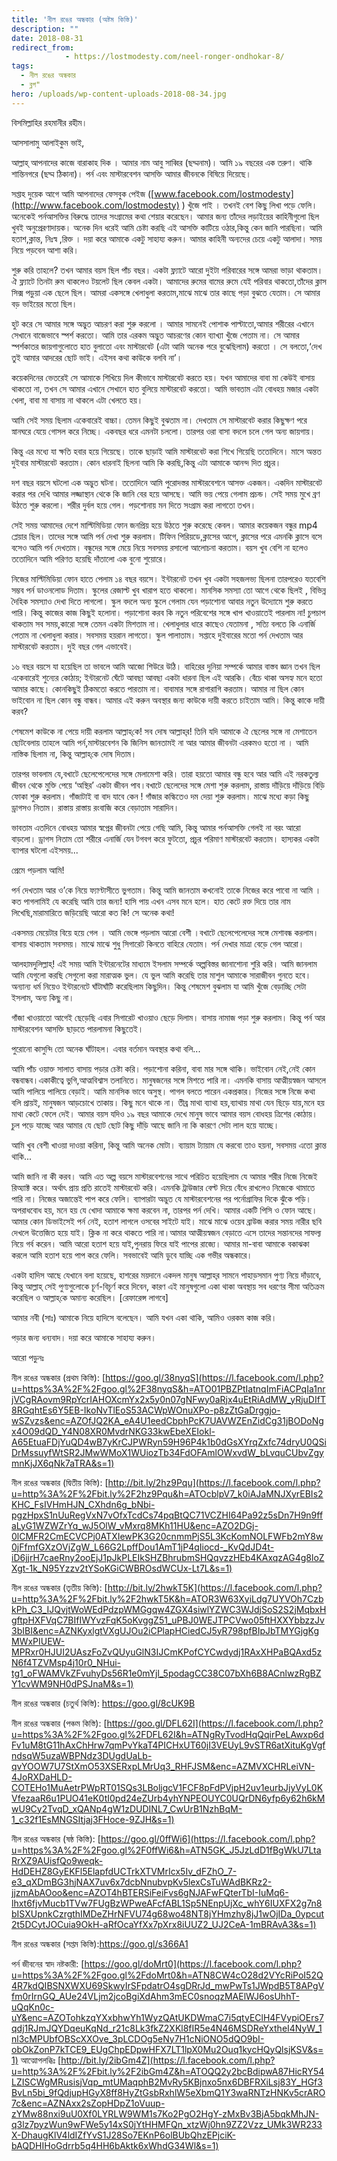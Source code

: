 ```yaml
---
title: 'নীল রঙের অন্ধকার (অষ্টম কিস্তি)'
description: ""
date: 2018-08-31
redirect_from: 
            - https://lostmodesty.com/neel-ronger-ondhokar-8/
tags: 
  - নীল রঙের অন্ধকার
  - ব্লগ"
hero: /uploads/wp-content-uploads-2018-08-34.jpg
---
```

বিসমিল্লাহির রহমানীর রহীম।

আসসালামু আলাইকুম ভাই,

আল্লাহ্‌ আপনাদের কাজে বারাকাহ দিক । আমার নাম আবু সাব্বির (ছদ্মনাম)। আমি ১৯ বছরের এক তরুণ। থাকি শান্তিনগরে (ছদ্ম ঠিকানা)। পর্ন এবং মাস্টারবেশন আসক্তি আমার জীবনকে বিষিয়ে দিয়েছে।

সপ্তাহ দুয়েক আগে আমি আপনাদের ফেসবুক পেইজ ([www.facebook.com/lostmodesty](http://www.facebook.com/lostmodesty) ) খুঁজে পাই । তখনই বেশ কিছু লিখা পড়ে ফেলি। অনেকেই পর্নআসক্তির বিরুদ্ধে তাদের সংগ্রামের কথা শেয়ার করেছেন। আমার জন্য তাঁদের লড়াইয়ের কাহিনীগুলো ছিল খুবই অনুপ্রেরণাদায়ক। অনেক দিন ধরেই আমি চেষ্টা করছি এই আসক্তি কাটিয়ে ওঠার,কিন্তু কেন জানি পারছিনা। আমি হতাশ,ক্লান্ত, নিঃস্ব ,রিক্ত । দয়া করে আমাকে একটু সাহায্য করুন। আমার কাহিনী অন্যদের চেয়ে একটু আলাদা। সময় নিয়ে পড়বেন আশা করি।

শুরু করি তাহলে? তখন আমার বয়স ছিল পাঁচ বছর। একটা ফ্ল্যাটে আরো দুইটা পরিবারের সঙ্গে আমরা ভাড়া থাকতাম। ঐ ফ্ল্যাটে তিনটা রুম থাকলেও টয়লেট ছিল কেবল একটা। আমাদের রুমের বামের রুমে যেই পরিবার থাকতো,তাঁদের ক্লাস সিক্স পড়ুয়া এক ছেলে ছিল। আমরা একসঙ্গে খেলাধুলা করতাম,মাঝে মাঝে তার কাছে পড়া বুঝতে যেতাম। সে আমার বড় ভাইয়ের মতো ছিল।

হুট করে সে আমার সঙ্গে অদ্ভুত আচরণ করা শুরু করলো । আমার সামনেই পোশাক পাল্টাতো,আমার শরীরের এখানে সেখানে বাজেভাবে স্পর্শ করতো। আমি তার এরকম অদ্ভুত আচরণের কোন ব্যাখ্যা খুঁজে পেতাম না। সে আমার স্পর্শকাতর জায়গাগুলোতে হাত বুলাতো এবং মাস্টারবেট (এটা আমি অনেক পরে বুঝেছিলাম) করতো । সে বলতো,‘দেখ তুই আমার আদরের ছোট ভাই। এইসব কথা কাউকে বলবি না’।

কয়েকদিনের ভেতরেই সে আমাকে শিখিয়ে দিল কীভাবে মাস্টারবেট করতে হয়। যখন আমাদের বাবা মা কেউই বাসায় থাকতো না, তখন সে আমার এখানে সেখানে হাত বুলিয়ে মাস্টারবেট করতো। আমি ভাবতাম এটা বোধহয় মজার একটা খেলা, বাবা মা বাসায় না থাকলে এটা খেলতে হয়।

আমি সেই সময় ছিলাম একেবারেই বাচ্চা। তেমন কিছুই বুঝতাম না। দেখতাম সে মাস্টারবেট করার কিছুক্ষণ পরে স্নানঘরে যেয়ে গোসল করে নিচ্ছে। একবছর ধরে এমনটা চললো। তারপর ওরা বাসা বদলে চলে গেল অন্য জায়গায়।

কিন্তু এর মধ্যে যা ক্ষতি হবার হয়ে গিয়েছে। তাকে ছাড়াই আমি মাস্টারবেট করা শিখে গিয়েছি ততোদিনে। মাসে অন্তত দুইবার মাস্টারবেট করতাম। কোন ধারনাই ছিলনা আমি কি করছি,কিন্তু এটা আমাকে আনন্দ দিত প্রচুর।

দশ বছর বয়সে ঘটলো এক অদ্ভুত ঘটনা। ততোদিনে আমি পুরোদস্তর মাস্টারবেশনে আসক্ত একজন। একদিন মাস্টারবেট করার পর দেখি আমার লজ্জাস্থান থেকে কি জানি বের হয়ে আসছে। আমি ভয় পেয়ে গেলাম প্রচন্ড। সেই সময় মুখে ব্রণ উঠতে শুরু করলো। শরীর দুর্বল হয়ে গেল। পড়শোনায় মন দিতে সংগ্রাম করা লাগতো তখন।

সেই সময় আমাদের দেশে মাল্টিমিডিয়া ফোন জনপ্রিয় হয়ে উঠতে শুরু করেছে কেবল। আমার কয়েকজন বন্ধুর mp4 প্লেয়ার ছিল। তাদের সঙ্গে আমি পর্ন দেখা শুরু করলাম। টিফিন পিরিয়ডে,ক্লাসের আগে, ক্লাসের পরে এমনকি ক্লাসে বসে বসেও আমি পর্ন দেখতাম। বন্ধুদের সঙ্গে মেয়ে নিয়ে সবসময় রসালো আলোচনা করতাম। বয়স খুব বেশি না হলেও ততোদিনে আমি পরিণত হয়েছি দাঁতালো এক বুনো শুয়োরে।

নিজের মাল্টিমিডিয়া ফোন হাতে পেলাম ১৪ বছর বয়সে। ইন্টারনেট তখন খুব একটা সহজলভ্য ছিলনা তারপরেও যতবেশি সম্ভব পর্ন ডাওনলোড দিতাম। স্কুলের রেজাল্ট খুব খারাপ হতে থাকলো। মানসিক সমস্যা তো আগে থেকে ছিলই , বিভিন্ন দৈহিক সমস্যাও দেখা দিতে লাগলো। স্কুল বদলে অন্য স্কুলে গেলাম যেন পড়াশোনা আবার নতুন উদ্যোমে শুরু করতে পারি। কিন্তু কাজের কাজ কিছুই হলোনা। পড়াশোনা করব কি নতুন পরিবেশের সঙ্গে খাপ খাওয়াতেই পারলাম না! চুপচাপ থাকতাম সব সময়,কারো সঙ্গে তেমন একটা মিশতাম না। খেলাধুলার ধারে কাছেও যেতামনা , সত্যি বলতে কি এনার্জি পেতাম না খেলাধুলা করার। সবসময় হয়রান লাগতো। স্কুল পালাতাম। সপ্তাহে দুইবারের মতো পর্ন দেখতাম আর মাস্টারবেট করতাম। দুই বছর গেল এভাবেই।

১৬ বছর বয়সে যা হয়েছিল তা ভাবলে আমি আজো শিউরে উঠি। বাহিরের দুনিয়া সম্পর্কে আমার বাস্তব জ্ঞান তখন ছিল একেবারেই শুন্যের কোঠায়; ইন্টারনেট ঘেঁটে আবছা আবছা একটা ধারনা ছিল এই আরকি। বেঁচে থাকা অসহ্য মনে হতো আমার কাছে। কোনকিছুই ঠিকমতো করতে পারতাম না। বাবামার সঙ্গে রাগারাগি করতাম। আমার না ছিল কোন ভাইবোন না ছিল কোন বন্ধু বান্ধব। আমার এই করুন অবস্থার জন্য কাউকে দায়ী করতে চাইতাম আমি। কিন্তু কাকে দায়ী করব?

শেষমেশ কাউকে না পেয়ে দায়ী করলাম আল্লাহ্‌কে! সব দোষ আল্লাহ্‌র! তিনি যদি আমাকে ঐ ছেলের সঙ্গে না মেশাতেন ছোটবেলায় তাহলে আমি পর্ন,মাস্টারবেশন কি জিনিস জানতামই না আর আমার জীবনটা এরকমও হতো না । আমি নাস্তিক ছিলাম না, কিন্তু আল্লাহ্‌কে দোষ দিতাম।

তারপর ভাবলাম যে,বখাটে ছেলেপেলেদের সঙ্গে মেলামেশা করি। তারা হয়তো আমার বন্ধু হবে আর আমি এই নরকতুল্য জীবন থেকে মুক্তি পেয়ে ‘অস্থির’ একটা জীবন পাব।বখাটে ছেলেদের সঙ্গে মেশা শুরু করলাম, রাস্তায় দাঁড়িয়ে দাঁড়িয়ে বিড়ি ফোকা শুরু করলাম। গাঁজাটাই বা বাদ যাবে কেন ! গাঁজার কল্কিতেও দম দেয়া শুরু করলাম। মাঝে মধ্যে কড়া কিছু ড্রাগসও নিতাম। রাস্তায় রাস্তায় রংবাজি করে বেড়াতাম সারাদিন।

ভাবতাম এতদিনে বোধহয় আমার স্বপ্নের জীবনটা পেয়ে গেছি আমি, কিন্তু আমার পর্নআসক্তি গেলই না বরং আরো বাড়লো। ড্রাগস নিতাম তো শরীরে এনার্জি যেন টগবগ করে ফুটতো, প্রচুর পরিমাণ মাস্টারবেট করতাম। হাস্যকর একটা ব্যাপার ঘটলো এইসময়...

প্রেমে পড়লাম আমি!

পর্ন দেখতাম আর ও’কে নিয়ে ফ্যাণ্টাসীতে ভুগতাম। কিন্তু আমি জানতাম কখনোই তাকে নিজের করে পাবো না আমি । কত পাগলামিই যে করেছি আমি তার জন্য! হাসি পায় এখন এসব মনে হলে। হাত কেটে রক্ত দিয়ে তার নাম লিখেছি,মারামারিতে জড়িয়েছি আরো কত কি! সে অনেক কথা!

একসময় মেয়েটার বিয়ে হয়ে গেল । আমি ভেঙ্গে পড়লাম আরো বেশী ।বখাটে ছেলেপেলেদের সঙ্গে মেশাবন্ধ করলাম। বাসায় থাকতাম সবসময়। মাঝে মাঝে শুধু সিগারেট কিনতে বাহিরে যেতাম। পর্ন দেখার মাত্রা বেড়ে গেল আরো।

আলহামদুলিল্লাহ্‌! এই সময় আমি ইন্টারনেটের মাধ্যমে ইসলাম সম্পর্কে অল্পবিস্তর জানাশোনা শুরি করি। আমি জানলাম আমি যেগুলো করছি সেগুলো করা মারাত্মক ভুল। যে ভুল আমি করেছি তার মাশুল আমাকে সারাজীবন গুনতে হবে। অন্যান্য ধর্ম নিয়েও ইন্টারনেটে ঘাঁটাঘাঁটি করেছিলাম কিছুদিন। কিন্তু শেষমেশ বুঝলাম যা আমি খুঁজে বেড়াচ্ছি সেটা ইসলাম, অন্য কিছু না।

গাঁজা খাওয়াতো আগেই ছেড়েছি এবার সিগারেট খাওয়াও ছেড়ে দিলাম। বাসায় নামাজ পড়া শুরু করলাম। কিন্তু পর্ন আর মাস্টারবেশন আসক্তি ছাড়তে পারলামনা কিছুতেই।

পুরোনো কাসুন্দি তো অনেক ঘাঁটাহল। এবার বর্তমান অবস্থার কথা বলি...

আমি পাঁচ ওয়াক্ত সালাত বাসায় পড়ার চেষ্টা করি। পড়াশোনা করিনা, বাবা মার সঙ্গে থাকি। ভাইবোন নেই,নেই কোন বন্ধবান্ধব।একাকীত্বে ভুগি,আত্মবিশ্বাস তলানিতে। মানুষজনের সঙ্গে মিশতে পারি না। এমনকি বাসায় আত্মীয়স্বজন আসলে আমি পালিয়ে পালিয়ে বেড়াই। আমি মানসিক ভাবে অসুস্থ। পাগল বলতে পারেন একপ্রকার। নিজের সঙ্গে নিজে কথা বলি প্রায়ই, মানুষজন আড়চোখে তাকায়। কিছু মনে থাকে না। তীব্র মাথা ব্যাথা হয়,ব্যাথায় মাথা যেন ছিড়ে যায়,মনে হয় মাথা কেটে ফেলে দেই। আমার বয়স যদিও ১৯ বছর আমাকে দেখে মানুষ ভাবে আমার বয়স বোধহয় ত্রিশের কোঠায়। চুল পড়ে যাচ্ছে আর আমার যে ছোট ছোট কিছু দাঁড়ি আছে জানি না কি কারণে সেটা লাল হয়ে যাচ্ছে।

আমি খুব বেশী খাওয়া দাওয়া করিনা, কিন্তু আমি অনেক মোটা। ব্যায়াম ট্যায়াম যে করবো তাও হয়না, সবসময় এতো ক্লান্ত থাকি...

আমি জানি না কী করব। আমি এত অল্প বয়সে মাস্টারবেশনের সাথে পরিচিত হয়েছিলাম যে আমার শরীর নিজে নিজেই রিঅ্যাক্ট করে। অর্থাৎ প্রায় প্রতি রাতেই মাস্টারবেট করি। এমনকি ট্রাউজার বেল্ট দিয়ে বেঁধে রাখলেও নিজেকে থামাতে পারি না। নিজের অজান্তেই পাপ করে ফেলি। ব্যাপারটা অদ্ভুত যে মাস্টারবেশনের পর পর্নোগ্রাফির দিকে ঝুঁকে পড়ি। অপরাধবোধ হয়, মনে হয় যে খোদা আমাকে ক্ষমা করবেন না, তারপর পর্ন দেখি। আমার একটি পিসি ও ফোন আছে। আমার কোন ডিভাইসেই পর্ন নেই, হতাশ লাগলে ওসবের সাইটে যাই। মাঝে মাঝে ওয়েব ব্রাউজ করার সময় নারীর ছবি দেখলে উত্তেজিত হয়ে যাই। ক্লিক না করে থাকতে পারি না।আমার আত্মীয়স্বজন বেড়াতে এসে তাদের সন্তানদের সাফল্য নিয়ে গর্ব করেন। আমি আরো হতাশ হয়ে যাই,পুনরায় ফিরে যাই পাপের রাজ্যে। আমার মা-বাবা আমাকে বকাঝকা করলে আমি হতাশ হয়ে পাপ করে ফেলি। সবভাবেই আমি ডুবে যাচ্ছি এক গভীর অন্ধকারে।

একটা হাদিস আছে যেখানে বলা হয়েছে, হাশরের ময়দানে একদল মানুষ আল্লাহ্‌র সামনে পাহাড়সমান পুণ্য নিয়ে দাঁড়াবে, কিন্তু আল্লাহ্‌ সেই পুণ্যগুলোকে চূর্ণ-বিচূর্ণ করে দিবেন, কারণ এই মানুষগুলো একা থাকা অবস্থায় সব ধরণের সীমা অতিক্রম করেছিল ও আল্লাহ্‌কে অমান্য করেছিল। \[রেফারেন্স লাগবে]

আমার নবী (সাঃ) আমাকে নিয়ে হাদিসে বলেছেন। আমি যখন একা থাকি, আমিও ওরকম কাজ করি।

পড়ার জন্য ধন্যবাদ। দয়া করে আমাকে সাহায্য করুন।

আরো পড়ুনঃ

নীল রঙের অন্ধকার (প্রথম কিস্তি): [https://goo.gl/38nyqS](https://l.facebook.com/l.php?u=https%3A%2F%2Fgoo.gl%2F38nyqS&h=ATO01PBZPtIatnqImFiACPqIa1nrjVCgRAovm9RpYcrIAHOXcmYx2x5y0n07gNFwy0aRjx4uEtRiAdMW_yRjuDIfT8RGqhtEs6Y5EB-IkoNvTlEoS53ACWpWOnuXPo-p8zZtGaDrggjo-wSZvzs&enc=AZOfJQ2KA_eA4U1eedCbphPcK7UAVWZEnZidCg31jBODoNgx4O09dQD_Y4N08XR0MvdrNKG33kwEbeXEIokl-A65EtuaFDjYuQD4wB7yKrCJPWRyn59H96P4k1b0dGsXYrqZxfc74dryU0QSiDrMssuyfWtSR2JMwWMoX1WUiozTb34FdOFAmlOWxvdW_bLvquCUbvZgymnKjJX6qNk7aTRA&s=1)

নীল রঙের অন্ধকার (দ্বিতীয় কিস্তি): [http://bit.ly/2hz9Pqu](https://l.facebook.com/l.php?u=http%3A%2F%2Fbit.ly%2F2hz9Pqu&h=ATOcblpV7_k0iAJaMNJXyrEBIs2KHC_FsIVHmHJN_CXhdn6g_bNbi-pgzHpxS1nUuRegVxN7vOfxTcdCs74pqBtQC71VCZHI64Pa92z5sDn7H9n9ffaLyG1WZWZrYq_wJ5OlW_vMxrq8MKh11HU&enc=AZO2DGj-0lCMFR2CmECVCPj0ATXIewPK3G20cnmmPjS5L3KcKomNOLFWFb2mY8w0jFfmfGXzOVjZgW_L66G2LpffDou1AmT1jP4qIiocd-_KvQdJD4t-iD6jjrH7caeRny2ooEjJ1pJkPLEIkSHZBhrubmSHQqvzzHEb4KAxqzAG4g8loZXgt-1k_N95Yzzv2tYSoKGiCWBROsdWCUx-Lt7L&s=1)

নীল রঙের অন্ধকার (তৃতীয় কিস্তি): [http://bit.ly/2hwkT5K](https://l.facebook.com/l.php?u=http%3A%2F%2Fbit.ly%2F2hwkT5K&h=ATOR3W63XyiLdg7UYVOh7CzbkPh_C3_IJQvjtWoWEdPdzpWMGgqw4ZGX4siwlYZWC3WJdjSoS2S2jMqbxHgftpHXFVqC7BIfIWYvzFqK5oKvggZ51_uPBJ0WEJTPCVwo05ftHXXYbbzzJv3bIBI&enc=AZNKyxlgtVXgUJOu2iCPlapHCiedCJ5yR798pfBIpJbTMYGjgKgMWxPIUEW-MPRxr0HJUI2UAszFoZvQUyuGlN3IJCmKPofCYCwdydj1RAxXHPaBQAxd5zN6f4TZVMsp4j10r0_NHui-tg1_oFWAMVkZFvuhyDs56R1e0mYjl_5podagCC38C07bXh6B8ACnlwzRgBZY1cvWM9NH0dPSJnaM&s=1)

নীল রঙের অন্ধকার (চতুর্থ কিস্তি): <https://goo.gl/8cUK9B>

নীল রঙের অন্ধকার (পঞ্চম কিস্তি): [https://goo.gl/DFL62I](https://l.facebook.com/l.php?u=https%3A%2F%2Fgoo.gl%2FDFL62I&h=ATNgRyTvodHqQqirPeLAwxp6dFv1uM8tG11hAxChHrw7qmPvYkaT4PICHxUT60jI3VEUyL9vSTR6atXituKgVgfndsqW5uzaWBPNdz3DUgdUaLb-qvYOOW7U7StXmO53XSERxpLMrUq3_RHFJSM&enc=AZMVXCHRLeiVN-4JoRXDaHLD-COTEHo1MuAetrPWpRT01SQs3LBoljgcV1FCF8pFdPVjpH2uv1eurbJjyVyL0KVfezaaR6u1PUO41eK0tI0pd24eZUrb4yhYNPEOUYC0UQrDN6yfp6y62h6kMwU9Cy2TvqD_xQANp4gW1zDUDINL7_CwUrB1NzhBqM-1_c32f1EsMNGSItjaj3FHoce-9ZJH&s=1)

নীল রঙের অন্ধকার (ষষ্ঠ কিস্তি): [https://goo.gl/0ffWi6](https://l.facebook.com/l.php?u=https%3A%2F%2Fgoo.gl%2F0ffWi6&h=ATN5GK_J5JzLdD1fBgWkU7LtaRrXZ9AUisfQo9weqk-HdDEHZ8GyEKFl5ElapfdUCTrkXTVMrIcx5Iv_dFZhO_7-e3_qXDmBG3hjNAX7uv6x7dcbNnubvpKv5lexCsTuWAdBKRz2-jjzmAbAOoo&enc=AZOT4hBTERSiFeiFvs6gNJAFwFQterTbI-IuMq6-lhxt6fjvMucb1TVw7FUgBzWPweAFcfABL1Sp5NEnpUjXc_whY6IUXFX2g7n8bISXUpnkCzrgthIMDeZHrNFVU74g68wo48NT8jYHmzhy8jJ1wOjIDa_0ypcut2t5DCytJOCuia9OkH-aRfOcaYfXx7pXrx8iUUZ2_UJ2CeA-1mBRAvA3&s=1)

নীল রঙের অন্ধকার (সপ্তম কিস্তি):https://goo.gl/s366A1

পর্ন জীবনের স্বাদ নষ্টকারী: [https://goo.gl/doMrt0](https://l.facebook.com/l.php?u=https%3A%2F%2Fgoo.gl%2FdoMrt0&h=ATN8CW4cO28d2VYcRiPoI52Q4R7kdQIBSNXWXU69SkwyIrSFpdatrO4sgDRrJd_mwPwTs1JWpdB5T8APgVfm0rIrnGQ_AUe24VLjm2jcoBgiXdAhm3mEC0snoqzMAElWJ6osUhhT-uQqKn0c-uY&enc=AZOTohkzqYXxbhwYh1WyzQAtUKDWmaC7i5qtyEClH4FVypiOErs7qdj1RJmJQYDqeuKqNd_r21c8Lk3fkZ2XKl8fIR5e4N46MSDReYxtheI4NyW_1nl3cMPUbfOBScXXOve_3pLCDOg5eNy7H1cNiONO5dQO9bI-obOkZonP7kTCE9_EUgChpEDpwHFX7LT1lpX0Mu2Ouq1kycHQyQlsjKSV&s=1) আত্মোপলব্ধিঃ [http://bit.ly/2ibGm4Z](https://l.facebook.com/l.php?u=http%3A%2F%2Fbit.ly%2F2ibGm4Z&h=ATOQQ2y2bcBdipwA87HicRY54LZISCWgMRusisjVqp_mtUMaqphB2MvRy5KBjnxo5nx6DBFRXiLsj83Y_HGf3BvLn5bi_9fQdjupHGyX8ff8HyZtGsbRxhlW5eXbmQ1Y3waRNTzHNKv5crARO7c&enc=AZNAxx2sZopHDpZ1oVuup-zYMw88nxi9uU0Xf0LYRLW9WM1s7Ko2PgO2HgY-zMxBv3BjA5bqkMhJN-q3lz7pyzWun9wFWe5y14xS0jYtHHMFQn_xtzWj0hn9ZZ2Vzz_UMk3WR233X-DhaugKlV4ldIZfYvS1J28So7EKnP6olBUbQhzEPjciK-bAQDHIHoGdrrb5q4HH6bAktk6xWhdG34Wl&s=1)

